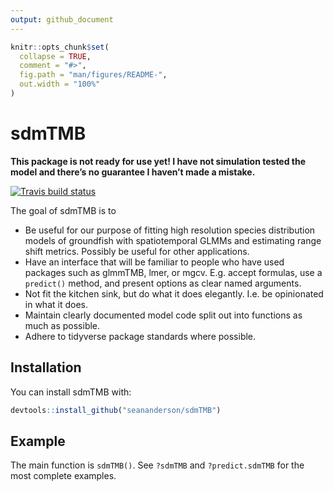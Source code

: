 ```yaml
---
output: github_document
---
```


<!-- README.md is generated from README.Rmd. Please edit that file -->

```r
knitr::opts_chunk$set(
  collapse = TRUE,
  comment = "#>",
  fig.path = "man/figures/README-",
  out.width = "100%"
)
```

# sdmTMB

**This package is not ready for use yet! I have not simulation tested the model and there's no guarantee I haven't made a mistake.**

[![Travis build status](https://travis-ci.org/seananderson/sdmTMB.svg?branch=master)](https://travis-ci.org/seananderson/sdmTMB)

The goal of sdmTMB is to

- Be useful for our purpose of fitting high resolution species distribution models of groundfish with spatiotemporal GLMMs and estimating range shift metrics. Possibly be useful for other applications.
- Have an interface that will be familiar to people who have used packages such as glmmTMB, lmer, or mgcv. E.g. accept formulas, use a `predict()` method, and present options as clear named arguments.
- Not fit the kitchen sink, but do what it does elegantly. I.e. be opinionated in what it does.
- Maintain clearly documented model code split out into functions as much as possible.
- Adhere to tidyverse package standards where possible.

## Installation

You can install sdmTMB with:

``` r
devtools::install_github("seananderson/sdmTMB")
```

## Example

The main function is `sdmTMB()`. See `?sdmTMB` and `?predict.sdmTMB` for the most complete examples.
